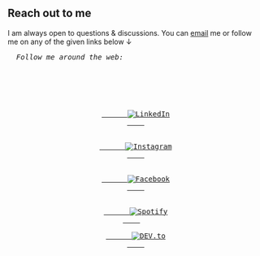 ## Reach out to me

I am always open to questions & discussions.
You can [email](mailto:abhinav.sharma2503@gmail.com) me or follow me on any of the given links below ↓

<pre>
  <i>Follow me around the web:</i>
  <br />

  <div align="center">
    <a href="https://www.linkedin.com/in/absphreak" target="_blank">
      <img
        src="https://img.shields.io/badge/LinkedIn-%230077B5.svg?&style=flat-square&logo=linkedin&logoColor=white"
        alt="LinkedIn"
      />
    </a>
    &nbsp;&nbsp;
    <a href="https://www.instagram.com/absphreak" target="_blank">
      <img
        src="https://img.shields.io/badge/Instagram-%23E4405F.svg?&style=flat-square&logo=instagram&logoColor=white"
        alt="Instagram"
      />
    </a>
    &nbsp;&nbsp;
    <a href="https://www.facebook.com/originalphreak" target="_blank">
      <img
        src="https://img.shields.io/badge/Facebook-%231877F2.svg?&style=flat-square&logo=facebook&logoColor=white"
        alt="Facebook"
      />
    </a>
    &nbsp;&nbsp;
    <a
      href="https://open.spotify.com/user/0170agi99s5hh187g7mtz245b"
      target="_blank"
    >
      <img
        src="https://img.shields.io/badge/Spotify-%231ED760.svg?&style=flat-square&logo=spotify&logoColor=white"
        alt="Spotify"
      />
    </a>&nbsp;&nbsp;
    <a href="https://dev.to/ABSphreak" target="_blank">
      <img
        src="https://img.shields.io/badge/DEV-%230A0A0A.svg?&style=flat-square&logo=DEV.to&logoColor=white"
        alt="DEV.to"
      />
    </a>
  </div>
</pre>
